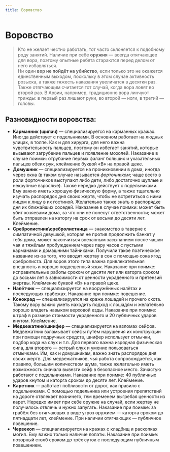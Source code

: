 ```yaml
---
title: Воровство
---
```


# Воровство
> Кто не желает честно работать, тот часто склоняется к подобному роду занятий.
Наличие при себе **оружия** — всегда отягчающее для вора, поэтому опытные ребята стараются перед делом от него избавляться.  
Ни один **вор не пойдёт на убийство**, если только это не окажется единственным выходом, поскольку в этом случае активность розыска, а также тяжесть наказания увеличатся в десятки раз. Также отягчающим считается тот случай, когда вора ловят во второй раз. В Арвии, например, традиционно вора линчуют трижды: в первый раз лишают руки, во второй — ноги, в третий — головы.

## Разновидности воровства:
* **Карманник (щипач)** — специализируется на карманных кражах. Иногда действует с подельниками. В основном работает на людных улицах, в толпе. Как и для хирурга, для него важна чувствительность пальцев, поэтому он избегает занятий, которые вызывают загрубение пальцев и появление мозолей. Наказание в случае поимки: отрубание первых фаланг больших и указательных пальцев обеих рук, клеймение буквой «В» на правой щеке.
* **Домушник** — специализируется на проникновении в дома, иногда через окна (в таком случае называется *форточником*; чаще всего в роли форточников выступают либо дети, либо достаточно щуплые и некрупные взрослые). Также нередко действует с подельниками. Ему важно иметь хорошую физическую форму, а также тщательно изучать распорядок дня своих жертв, чтобы не встретиться с ними лицом к лицу в их гостиной. Желательно также знать о распорядке дня их ближайших соседей. Наказание в случае поимки: может быть убит хозяевами дома, за что они не понесут ответственности; может быть отправлен на каторгу на срок от восьми до десяти лет. Клеймение.
* **Сребролистник\сребролистница** — знакомство в таверне с симпатичной девушкой, которая не против продолжить банкет у тебя дома, может закончиться внезапным засыпанием после чашки чая и тяжёлым пробуждением через пару часов с пустыми карманами и домашними тайниками. Получили такое поэтическое название из-за того, что вводят жертву в сон с помощью сока ягод сребролиста. Для воров этого типа важна привлекательная внешность и хорошо подвешенный язык. Наказание при поимке: исправительные работы сроком от десяти лет или каторга сроком до восьми лет в зависимости от ценности украденного и претензий жертвы. Клеймение буквой «В» на правой щеке.
* **Налётчик** — специализируется на вооружённых налётах и последующих грабежах. Наказание при поимке: повешение.
* **Конокрад** — специализируется на краже лошадей и прочего скота. Такому вору важно уметь находить подход к лошадям и желательно хорошо владеть навыком верховой езды. Наказание при поимке: штраф в размере стоимости украденного и 20 публичных ударов кнутом. Клеймение.
* **Медвежатник\шнифер** — специализируется на взломах сейфов. Медвежатник взламывает сейфы путём нарушения их конструкции при помощи подручных средств, шнифер использует отмычки, подбор кода на слух и т.п. Для первого важна изрядная физическая сила, для второго — острый слух и умение пользоваться отмычками. Им, как и домушникам, важно знать распорядок дня своих жертв. Для медвежатников, чья работа сопровождается, как правило, большим количеством шума, также желательно иметь возможность сначала вывезти сейф в безопасное место. Зачастую работают с подельниками. Наказание при поимке: 40 публичных ударов кнутом и каторга сроком до десяти лет. Клеймение.
* **Каретник** — работает поблизости от дорог, как правило с подельниками. С помощью подельника или устроения препятствий на дороге отвлекает возничего, тем временем выгребая ценности из карет. Нередко имеет при себе оружие на случай, если жертву не получилось отвлечь и нужно запугать. Наказание при поимке: за грабёж без отягчающих в виде угроз оружием — каторга сроком до пятнадцати лет, клеймение. При наличии отягчающих — публичное повешение.
* **Червекоп** — специализируется на кражах с кладбищ и раскопках могил. Ему важно только наличие лопаты. Наказание при поимке: позорный столб сроком до трёх суток с последующим публичным повешением.

<NiheriaRuler decorate />